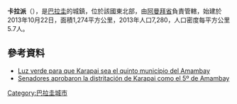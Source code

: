 {{Coord|23|35|57|S|55|59|10|W|display=title}}

'''卡拉派'''（{{lang-es|Karapaí}}），是[[巴拉圭|巴拉圭]]的城鎮，位於該國東北部，由[[阿曼拜省|阿曼拜省]]負責管轄，始建於2013年10月22日，面積1,274平方公里，2013年人口7,280，人口密度每平方公里5.7人。

==參考資料==
* [https://web.archive.org/web/20150529221414/http://www.amambaynoticias.com/16238-v-Locales-u-luz-verde-para-que-karapai-sea-el-quinto-munic-pio-del-amambay.html Luz verde para que Karapai sea el quinto município del Amambay]
*[http://m.ultimahora.com/senadores-aprobaron-la-distritacion-karapai-como-el-5-amambay-n730449.html Senadores aprobaron la distritación de Karapai como el 5º de Amambay] {{Wayback|url=http://m.ultimahora.com/senadores-aprobaron-la-distritacion-karapai-como-el-5-amambay-n730449.html |date=20160303214828 }}

{{Paraguay-geo-stub}}
[[Category:巴拉圭城市|Category:巴拉圭城市]]